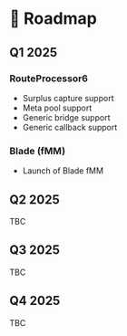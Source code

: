 # 🚀 Roadmap

## Q1 2025

### RouteProcessor6

- Surplus capture support
- Meta pool support
- Generic bridge support
- Generic callback support

### Blade (fMM)

- Launch of Blade fMM

## Q2 2025

TBC

## Q3 2025

TBC

## Q4 2025

TBC
